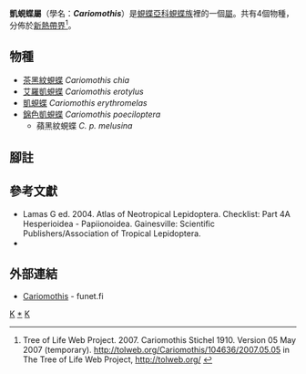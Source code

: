 {{NoteTA|G1=Butterfly}}
{{Automatic Taxobox
| taxon = Cariomothis
| authority = Stichel, 1910
| image = Sepp-Surinaamsche vlinders - pl 029 plate Cariomothis erythromelas.jpg
| image_caption = [[凱蜆蝶|凱蜆蝶]]<br />''Cariomothis erythromelas''
| type_species = [[凱蜆蝶|凱蜆蝶]]<br />''Papilio erythromelas''
| type_species_authority = Sepp, [1848]
| subdivision_ranks = 物種
| subdivision = 共4種，詳閱正文。
| synonyms =
}}

'''凱蜆蝶屬'''（學名：'''''Cariomothis'''''）是[[蜆蝶亞科|蜆蝶亞科]][[蜆蝶族|蜆蝶族]]裡的一個[[屬|屬]]。共有4個物種，分佈於[[新熱帶界|新熱帶界]]<ref>Tree of Life Web Project. 2007. Cariomothis Stichel 1910. Version 05 May 2007 (temporary). http://tolweb.org/Cariomothis/104636/2007.05.05 {{Wayback|url=http://tolweb.org/Cariomothis/104636/2007.05.05 |date=20200821021506 }} in The Tree of Life Web Project, http://tolweb.org/ {{Wayback|url=http://tolweb.org/ |date=20110515100516 }} {{en}}</ref>。

== 物種 ==
* [[茶黑紋蜆蝶|茶黑紋蜆蝶]] ''Cariomothis chia''
* [[艾羅凱蜆蝶|艾羅凱蜆蝶]] ''Cariomothis erotylus''
* [[凱蜆蝶|凱蜆蝶]] ''Cariomothis erythromelas''
* [[錦色凱蜆蝶|錦色凱蜆蝶]] ''Cariomothis poeciloptera''
** 蘋黑紋蜆蝶 ''C. p. melusina''

== 腳註 ==
{{reflist}}

== 參考文獻 ==
{{Commons category|Cariomothis}}
* Lamas G ed. 2004. Atlas of Neotropical Lepidoptera. Checklist: Part 4A Hesperioidea - Papiionoidea. Gainesville: Scientific Publishers/Association of Tropical Lepidoptera.
* {{Cite book | author = 寿建新, 周尧, 李宇飞 | title = 世界蝴蝶分類名錄 | location = 中國 | publisher = 陝西科學技術出版社 | date = 2006-04-01 | ISBN = 9787536936768}}

== 外部連結 ==
* [http://ftp.funet.fi/pub/sci/bio/life/insecta/lepidoptera/ditrysia/papilionoidea/riodinidae/cariomothis/ Cariomothis] {{Wayback|url=http://ftp.funet.fi/pub/sci/bio/life/insecta/lepidoptera/ditrysia/papilionoidea/riodinidae/cariomothis/ |date=20200821021451 }} - funet.fi

{{蜆蝶亞科}}
{{taxonbar}}
[[Category:_1910年描述的分类群|K]]
[[Category:凱蜆蝶屬|*]]
[[Category:蜆蝶族|K]]